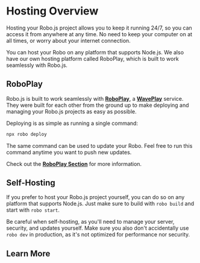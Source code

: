 
# Hosting Overview

Hosting your Robo.js project allows you to keep it running 24/7, so you can access it from anywhere at any time. No need to keep your computer on at all times, or worry about your internet connection.

You can host your Robo on any platform that supports Node.js. We also have our own hosting platform called RoboPlay, which is built to work seamlessly with Robo.js.

## RoboPlay

Robo.js is built to work seamlessly with **[RoboPlay](https://roboplay.dev)**, a **[WavePlay](https://waveplay.com)** service. They were built for each other from the ground up to make deploying and managing your Robo.js projects as easy as possible.

Deploying is as simple as running a single command:

```bash
npx robo deploy
```

The same command can be used to update your Robo. Feel free to run this command anytime you want to push new updates.

Check out the **[RoboPlay Section](./roboplay)** for more information.

## Self-Hosting

If you prefer to host your Robo.js project yourself, you can do so on any platform that supports Node.js. Just make sure to build with `robo build` and start with `robo start`.

Be careful when self-hosting, as you'll need to manage your server, security, and updates yourself. Make sure you also don't accidentally use `robo dev` in production, as it's not optimized for performance nor security.

## Learn More

<CardRow>
	<Card href="./roboplay" title="🚀 RoboPlay" description="Deploy with as little as one command" />
	<Card href="./self-host" title="🛠️ Self-Hosting" description="Learn how to host and maintain it yourself" />
</CardRow>
